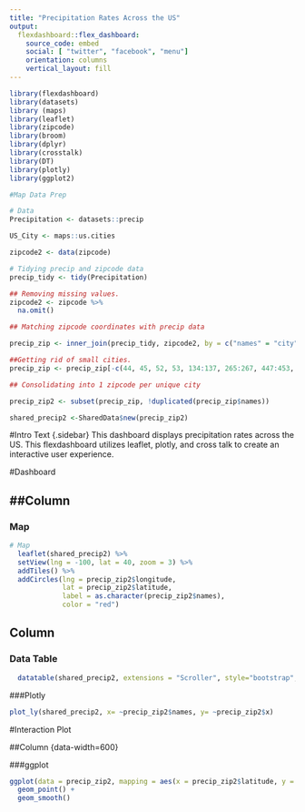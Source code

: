 ```yaml
---
title: "Precipitation Rates Across the US"
output: 
  flexdashboard::flex_dashboard:
    source_code: embed
    social: [ "twitter", "facebook", "menu"]
    orientation: columns
    vertical_layout: fill
---
```

 
```r
library(flexdashboard)
library(datasets)
library (maps)
library(leaflet)
library(zipcode)
library(broom)
library(dplyr)
library(crosstalk)
library(DT)
library(plotly)
library(ggplot2)
```

```r
#Map Data Prep

# Data
Precipitation <- datasets::precip

US_City <- maps::us.cities

zipcode2 <- data(zipcode) 

# Tidying precip and zipcode data
precip_tidy <- tidy(Precipitation)

## Removing missing values.
zipcode2 <- zipcode %>%
  na.omit()

## Matching zipcode coordinates with precip data

precip_zip <- inner_join(precip_tidy, zipcode2, by = c("names" = "city"))

##Getting rid of small cities.
precip_zip <- precip_zip[-c(44, 45, 52, 53, 134:137, 265:267, 447:453, 529:530, 567:582, 610:631, 918:947, 1002:1012, 1113:1120, 1234:1242, 1453:1459, 1583, 1624:1628, 1695:1700, 1767:1786, 1902, 1959:1964, 2017:2025, 2041:2054, 2089:2104, 2186:2202, 2208:2209, 2260:2263, 2289, 2294:2313, 2364, 2416:2439, 2484:2500, 2671, 2751:2756, 2802:2804, 2879:2893, 2941:2976, 3026:3038, 3120:3139, 3203, 3291:3294, 3297:3303, 3317:3328, 3364:3384, 3406:3407, 3479:3486, 3532:3546, 3674:3676, 3834:3841, 4097:4099, 4105:4129, 4155:4161, 4218:4239, 4269:4316, 4336:4341, 4390), ]

## Consolidating into 1 zipcode per unique city

precip_zip2 <- subset(precip_zip, !duplicated(precip_zip$names))

shared_precip2 <-SharedData$new(precip_zip2)
```

#Intro Text {.sidebar}
This dashboard displays precipitation rates across the US. This flexdashboard utilizes leaflet, plotly, and cross talk to create an interactive user experience.

#Dashboard

##Column {data-width=600}
-----------------------------------------------------------------------

### Map

```r
# Map
  leaflet(shared_precip2) %>% 
  setView(lng = -100, lat = 40, zoom = 3) %>% 
  addTiles() %>%
  addCircles(lng = precip_zip2$longitude, 
             lat = precip_zip2$latitude, 
             label = as.character(precip_zip2$names), 
             color = "red")


```

Column {data-width=400}
-----------------------------------------------------------------------

### Data Table

```r
  datatable(shared_precip2, extensions = "Scroller", style="bootstrap", class="compact", width="100%", options=list(deferRender=TRUE, scrollY=300, scroller=TRUE))
```

###Plotly
```r
plot_ly(shared_precip2, x= ~precip_zip2$names, y= ~precip_zip2$x)
```


#Interaction Plot

##Column {data-width=600}

###ggplot

```r
ggplot(data = precip_zip2, mapping = aes(x = precip_zip2$latitude, y = precip_zip2$x)) +
  geom_point() +
  geom_smooth()
```

